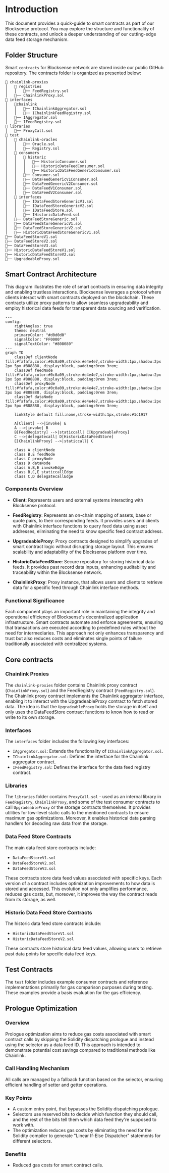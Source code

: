# Introduction

This document provides a quick-guide to smart contracts as part of our Blocksense protocol. You may explore the structure and functionality of these contracts, and unlock a deeper understanding of our cutting-edge data feed storage mechanism.

## Folder Structure

Smart `contracts` for Blocksense network are stored inside our public GitHub repository. The contracts folder is organized as presented below:


```code
📁 chainlink-proxies
│   📁 registries
│   │   📄── FeedRegistry.sol
│   📄── ChainlinkProxy.sol
📁 interfaces
│   📁chainlink
│   │   📄── IChainlinkAggregator.sol
│   │   📄── IChainlinkFeedRegistry.sol
│   📄── IAggregator.sol
│   📄── IFeedRegistry.sol
📁 libraries
│   📄── ProxyCall.sol
📁 test
│   📁 chainlink-oracles
│   │   📄── Oracle.sol
│   │   📄── Registry.sol
│   📁 consumers
│   │   📁 historic
│   │   │   📄── HistoricConsumer.sol
│   │   │   📄── HistoricDataFeedConsumer.sol
│   │   │   📄── HistoricDataFeedGenericConsumer.sol
│   │   📄── Consumer.sol
│   │   📄── DataFeedGenericV1Consumer.sol
│   │   📄── DataFeedGenericV2Consumer.sol
│   │   📄── DataFeedV1Consumer.sol
│   │   📄── DataFeedV2Consumer.sol
│   📁 interfaces
│   │   📄── IDataFeedStoreGenericV1.sol
│   │   📄── IDataFeedStoreGenericV2.sol
│   │   📄── IDataFeedStore.sol
│   │   📄── IHistoricDataFeed.sol
│   📄── DataFeedStoreGeneric.sol
│   📄── DataFeedStoreGenericV1.sol
│   📄── DataFeedStoreGenericV2.sol
│   📄── HistoricDataFeedStoreGenericV1.sol
📄── DataFeedStoreV1.sol
📄── DataFeedStoreV2.sol
📄── DataFeedStoreV3.sol
📄── HistoricDataFeedStoreV1.sol
📄── HistoricDataFeedStoreV2.sol
📄── UpgradeableProxy.sol
```

## Smart Contract Architecture

This diagram illustrates the role of smart contracts in ensuring data integrity and enabling trustless interactions. Blocksense leverages a protocol where clients interact with smart contracts deployed on the blockchain. These contracts utilize proxy patterns to allow seamless upgradeability and employ historical data feeds for transparent data sourcing and verification.

```mermaid
---
config:
    rightAngles: true
    theme: neutral
    primaryColor: "#d0d0d0"
    signalColor: "FF0000"
    signalTextColor: "#808080"
---
graph TD
    classDef clientNode fill:#fafafa,color:#0c0a09,stroke:#e4e4e7,stroke-width:1px,shadow:2px 2px 5px #888888, display:block, padding:0rem 3rem;
    classDef feedNode fill:#fafafa,color:#0c0a09,stroke:#e4e4e7,stroke-width:1px,shadow:2px 2px 5px #888888, display:block, padding:0rem 3rem;
    classDef proxyNode fill:#fafafa,color:#0c0a09,stroke:#e4e4e7,stroke-width:1px,shadow:2px 2px 5px #888888, display:block, padding:0rem 3rem;
    classDef dataNode fill:#fafafa,color:#0c0a09,stroke:#e4e4e7,stroke-width:1px,shadow:2px 2px 5px #888888, display:block, padding:0rem 3rem;

    linkStyle default fill:none,stroke-width:1px,stroke:#1c1917

    A[Client] -->|invoke| E
    A -->|invoke| B
    B[FeedRegistry] -->|staticcall| C[UpgradeableProxy]
    C -->|delegatecall| D[HistoricDataFeedStore]
    E[ChainlinkProxy] -->|staticcall| C

    class A clientNode
    class B,E feedNode
    class C proxyNode
    class D dataNode
    class A,B,E invokeEdge
    class B,C,E staticcallEdge
    class C,D delegatecallEdge
```

### Components Overview

- **Client**: Represents users and external systems interacting with Blocksense protocol.

- **FeedRegistry**: Represents an on-chain mapping of assets, base or quote pairs, to their corresponding feeds. It provides users and clients with Chainlink interface functions to query feed data using asset addresses, eliminating the need to know specific feed contract address.

- **UpgradeableProxy**: Proxy contracts designed to simplify upgrades of smart contract logic without disrupting storage layout. This ensures scalability and adaptability of the Blocksense platform over time.

- **HistoricDataFeedStore**: Secure repository for storing historical data feeds. It provides past record data inputs, enhancing auditability and traceability within the Blocksense network.

- **ChainlinkProxy**: Proxy instance, that allows users and clients to retrieve data for a specific feed through Chainlink interface methods.

### Functional Significance

Each component plays an important role in maintaining the integrity and operational efficiency of Blocksense's decentralized application infrastructure. Smart contracts automate and enforce agreements, ensuring that transactions are executed according to predefined rules without the need for intermediaries. This approach not only enhances transparency and trust but also reduces costs and eliminates single points of failure traditionally associated with centralized systems.

## Core contracts

### Chainlink Proxies

The `chainlink-proxies` folder contains Chainlink proxy contract (`ChainlinkProxy.sol`) and the FeedRegistry contract (`FeedRegistry.sol`). The Chainlink proxy contract implements the Chainlink aggregator interface, enabling it to interact with the UpgradeableProxy contract to fetch stored data. The idea is that the `UpgradeableProxy` holds the storage in itself and only uses the DataFeedStore contract functions to know how to read or write to its own storage.

### Interfaces

The `interfaces` folder includes the following key interfaces:

- `IAggregator.sol`: Extends the functionality of `IChainlinkAggregator.sol`.
- `IChainlinkAggregator.sol`: Defines the interface for the Chainlink aggregator contract.
- `IFeedRegistry.sol`: Defines the interface for the data feed registry contract.

### Libraries

The `libraries` folder contains `ProxyCall.sol` - used as an internal library in `FeedRegistry`, `ChainlinkProxy`, and some of the test consumer contracts to call `UpgradeableProxy` or the storage contracts themselves. It provides utilities for low-level static calls to the mentioned contracts to ensure maximum gas optimizations. Moreover, it enables historical data parsing handlers for decoding raw data from the storage.

### Data Feed Store Contracts

The main data feed store contracts include:

- `DataFeedStoreV1.sol`
- `DataFeedStoreV2.sol`
- `DataFeedStoreV3.sol`

These contracts store data feed values associated with specific keys. Each version of a contract includes optimization improvements to how data is stored and accessed. This evolution not only amplifies performance, reduces gas costs, but, moreover, it improves the way the contract reads from its storage, as well.

### Historic Data Feed Store Contracts

The historic data feed store contracts include:

- `HistoricDataFeedStoreV1.sol`
- `HistoricDataFeedStoreV2.sol`

These contracts store historical data feed values, allowing users to retrieve past data points for specific data feed keys.

## Test Contracts

The `test` folder includes example consumer contracts and reference implementations primarily for gas comparison purposes during testing. These examples provide a basis evaluation for the gas efficiency.

## Prologue Optimization

### Overview

Prologue optimization aims to reduce gas costs associated with smart contract calls by skipping the Solidity dispatching prologue and instead using the selector as a data feed ID. This approach is intended to demonstrate potential cost savings compared to traditional methods like Chainlink.

### Call Handling Mechanism

All calls are managed by a fallback function based on the selector, ensuring efficient handling of setter and getter operations.

### Key Points

- A custom entry point, that bypasses the Solidity dispatching prologue.
- Selectors use reserved bits to decide which function they should call, and the rest of the bits tell them which data feed they're supposed to work with.
- The optimization reduces gas costs by eliminating the need for the Solidity compiler to generate "Linear If-Else Dispatcher" statements for different selectors.

### Benefits

- Reduced gas costs for smart contract calls.
